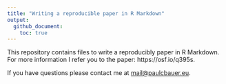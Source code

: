 ```yaml
---
title: "Writing a reproducible paper in R Markdown"
output:
  github_document:
    toc: true
---
```


This repository contains files to write a reproducibly paper in R Markdown. For more information I refer you to the paper: https://osf.io/q395s.

If you have questions please contact me at [mail@paulcbauer.eu](mail@paulcbauer.eu).

